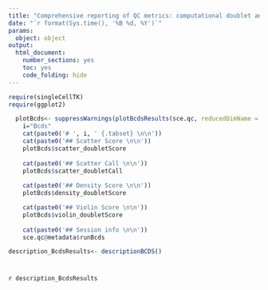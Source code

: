```yaml
---
title: "Comprehensive reporting of QC metrics: computational doublet annotation using bcds"
date: "`r format(Sys.time(), '%B %d, %Y')`"
params: 
  object: object
output:
  html_document:
    number_sections: yes
    toc: yes
    code_folding: hide
---
```


```r
require(singleCellTK)
require(ggplot2)
```

```r
  plotBcds<- suppressWarnings(plotBcdsResults(sce.qc, reducedDimName = "UMAP"))
    i="Bcds"
    cat(paste0('# ', i, ' {.tabset} \n\n'))
    cat(paste0('## Scatter Score \n\n'))
    plotBcds$scatter_doubletScore
    
    cat(paste0('## Scatter Call \n\n'))
    plotBcds$scatter_doubletCall
   
    cat(paste0('## Density Score \n\n'))
    plotBcds$density_doubletScore

    cat(paste0('## Violin Score \n\n'))
    plotBcds$violin_doubletScore
    
    cat(paste0('## Session info \n\n'))
    sce.qc@metadata$runBcds
```

```r
description_BcdsResults<- descriptionBCDS()
```

# {.unlisted .unnumbered .toc-ignore}
`r description_BcdsResults`
